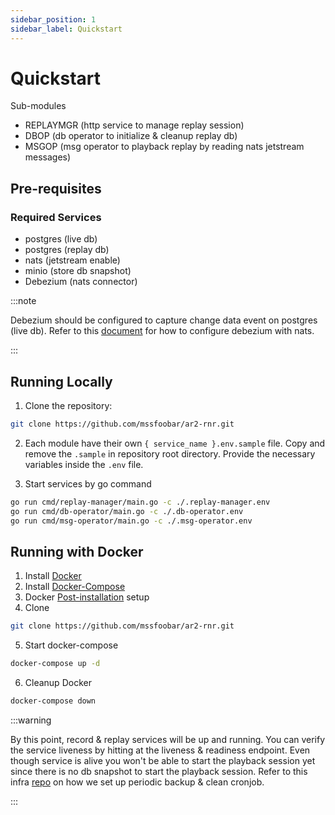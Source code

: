 ```yaml
---
sidebar_position: 1
sidebar_label: Quickstart
---
```


# Quickstart

Sub-modules

-   REPLAYMGR (http service to manage replay session)
-   DBOP (db operator to initialize & cleanup replay db)
-   MSGOP (msg operator to playback replay by reading nats jetstream messages)

## Pre-requisites

### Required Services

-   postgres (live db)
-   postgres (replay db)
-   nats (jetstream enable)
-   minio (store db snapshot)
-   Debezium (nats connector)

:::note

Debezium should be configured to capture change data event on postgres (live db).
Refer to this [document](https://natsbyexample.com/examples/integrations/debezium/cli) for how to configure debezium with nats.

:::

## Running Locally

1. Clone the repository:

```bash
git clone https://github.com/mssfoobar/ar2-rnr.git
```

2. Each module have their own `{ service_name }.env.sample` file.
   Copy and remove the `.sample` in repository root directory. Provide the necessary variables inside the `.env` file.

3. Start services by go command

```bash
go run cmd/replay-manager/main.go -c ./.replay-manager.env
go run cmd/db-operator/main.go -c ./.db-operator.env
go run cmd/msg-operator/main.go -c ./.msg-operator.env
```

## Running with Docker

1. Install [Docker](https://docs.docker.com/desktop/install/ubuntu/)
2. Install [Docker-Compose](https://docs.docker.com/compose/install/linux/)
3. Docker [Post-installation](https://docs.docker.com/engine/install/linux-postinstall/) setup
4. Clone

```bash
git clone https://github.com/mssfoobar/ar2-rnr.git
```

5. Start docker-compose

```bash
docker-compose up -d
```

6. Cleanup Docker

```bash
docker-compose down
```

:::warning

By this point, record & replay services will be up and running.
You can verify the service liveness by hitting at the liveness & readiness endpoint.
Even though service is alive you won't be able to start the playback session yet since there is no db snapshot to start the playback session.
Refer to this infra [repo](https://github.com/mssfoobar/ar2-infra/tree/main/argocd/dev2/manifests/ar2-rnr) on how we set up periodic backup & clean cronjob.

:::
